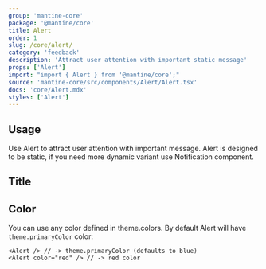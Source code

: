 ```yaml
---
group: 'mantine-core'
package: '@mantine/core'
title: Alert
order: 1
slug: /core/alert/
category: 'feedback'
description: 'Attract user attention with important static message'
props: ['Alert']
import: "import { Alert } from '@mantine/core';"
source: 'mantine-core/src/components/Alert/Alert.tsx'
docs: 'core/Alert.mdx'
styles: ['Alert']
---
```



## Usage

Use Alert to attract user attention with important message.
Alert is designed to be static, if you need more dynamic variant use <GatsbyLink to="/core/notification/">Notification</GatsbyLink> component.

<Demo data={AlertDemos.usage} />

## Title

<Demo data={AlertDemos.title} />

## Color

You can use any color defined in <GatsbyLink to="/pages/theming/#colors">theme.colors</GatsbyLink>.
By default Alert will have `theme.primaryColor` color:

```tsx
<Alert /> // -> theme.primaryColor (defaults to blue)
<Alert color="red" /> // -> red color
```

<Demo data={AlertDemos.configurator} />
